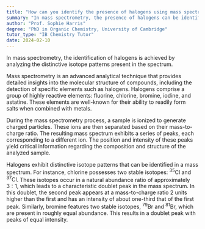 ```yaml
---
title: "How can you identify the presence of halogens using mass spectrometry?"
summary: "In mass spectrometry, the presence of halogens can be identified by observing characteristic isotope patterns in the spectrum."
author: "Prof. Sophie Harris"
degree: "PhD in Organic Chemistry, University of Cambridge"
tutor_type: "IB Chemistry Tutor"
date: 2024-02-10
---
```


In mass spectrometry, the identification of halogens is achieved by analyzing the distinctive isotope patterns present in the spectrum.

Mass spectrometry is an advanced analytical technique that provides detailed insights into the molecular structure of compounds, including the detection of specific elements such as halogens. Halogens comprise a group of highly reactive elements: fluorine, chlorine, bromine, iodine, and astatine. These elements are well-known for their ability to readily form salts when combined with metals.

During the mass spectrometry process, a sample is ionized to generate charged particles. These ions are then separated based on their mass-to-charge ratio. The resulting mass spectrum exhibits a series of peaks, each corresponding to a different ion. The position and intensity of these peaks yield critical information regarding the composition and structure of the analyzed sample.

Halogens exhibit distinctive isotope patterns that can be identified in a mass spectrum. For instance, chlorine possesses two stable isotopes: $^{35}\text{Cl}$ and $^{37}\text{Cl}$. These isotopes occur in a natural abundance ratio of approximately $3:1$, which leads to a characteristic doublet peak in the mass spectrum. In this doublet, the second peak appears at a mass-to-charge ratio $2$ units higher than the first and has an intensity of about one-third that of the first peak. Similarly, bromine features two stable isotopes, $^{79}\text{Br}$ and $^{81}\text{Br}$, which are present in roughly equal abundance. This results in a doublet peak with peaks of equal intensity.
    
